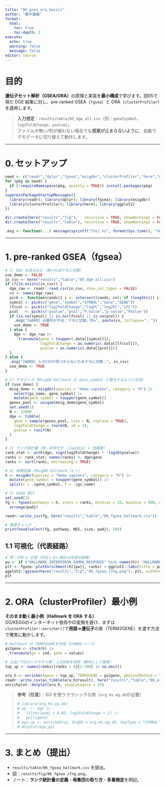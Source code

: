 ```yaml
---
title: "06_gsea_ora_basics"
author: "集中講義"
format:
  html:
    toc: true
    toc-depth: 3
execute:
  echo: true
  warning: false
  message: false
editor: source
---
```


# 目的
**遺伝子セット解析（GSEA/ORA）**の原理と実装を**最小構成**で学びます。回05で得た DGE 結果に対し、pre-ranked GSEA（`fgsea`）と ORA（`clusterProfiler`）を適用します。

> **入力想定**：`results/table/05_dge_all.csv`（列：`gene`/`symbol`、`log2FoldChange`、`pvalue`）。  
> ファイルが無い/列が揃わない場合でも**授業が止まらないように**、自動でデモデータに切り替えて動作します。

---

# 0. セットアップ

```r
need <- c("readr","dplyr","fgsea","msigdbr","clusterProfiler","here","ggplot2")
for (pkg in need) {
  if (!requireNamespace(pkg, quietly = TRUE)) install.packages(pkg)
}
suppressPackageStartupMessages({
  library(readr); library(dplyr); library(fgsea); library(msigdbr)
  library(clusterProfiler); library(here); library(ggplot2)
})

dir.create(here("results","fig"),   recursive = TRUE, showWarnings = FALSE)
dir.create(here("results","table"), recursive = TRUE, showWarnings = FALSE)

.msg <- function(...) message(sprintf("[%s] %s", format(Sys.time(), "%H:%M:%S"), paste0(...)))
```

---

# 1. pre-ranked GSEA（fgsea）

```r
# 1) DGE を読み込む（無ければデモに切替）
use_demo <- FALSE
in_csv <- here("results","table","05_dge_all.csv")
if (file.exists(in_csv)) {
  dge_raw <- readr::read_csv(in_csv, show_col_types = FALSE)
  cn <- names(dge_raw)
  pick <- function(cands){ i <- intersect(cands, cn); if (length(i)) i[1] else NA_character_ }
  symcol <- pick(c("gene","symbol","SYMBOL","Gene","GENE"))
  lfccol <- pick(c("log2FoldChange","logFC","log2FC","LFC"))
  pcol   <- pick(c("pvalue","pval","P.Value","p_value","PValue"))
  if (is.na(symcol) || is.na(lfccol) || is.na(pcol)) {
    .msg("[WARN] 必要列が不足：デモに切替。列=", paste(cn, collapse=", "))
    use_demo <- TRUE
  } else {
    dge <- dge_raw |>
      transmute(gene = toupper(.data[[symcol]]),
                log2FoldChange = as.numeric(.data[[lfccol]]),
                pvalue = as.numeric(.data[[pcol]]))
  }
} else {
  .msg("[WARN] 入力CSVが見つからないためデモに切替：", in_csv)
  use_demo <- TRUE
}

# 2) デモデータ（MSigDB Hallmark の gene_symbol と整合するように生成）
if (use_demo) {
  msig_demo <- msigdbr(species = "Homo sapiens", category = "H") |>
    select(gs_name, gene_symbol) |>
    mutate(gene_symbol = toupper(gene_symbol))
  genes_pool <- unique(msig_demo$gene_symbol)
  set.seed(1)
  N <- 12000
  dge <- tibble(
    gene = sample(genes_pool, size = N, replace = TRUE),
    log2FoldChange = rnorm(N, sd = 1),
    pvalue = runif(N)
  )
}

# 3) ランク統計量（例：符号付き -log10(p) × 効果量）
rank_stat <- with(dge, sign(log2FoldChange) * -log10(pvalue))
ranks <- rank_stat; names(ranks) <- dge$gene
ranks <- sort(ranks, decreasing = TRUE)

# 4) 経路定義：MSigDB Hallmark（ヒト）
h <- msigdbr(species = "Homo sapiens", category = "H") |>
  mutate(gene_symbol = toupper(gene_symbol)) |>
  split(x = .$gene_symbol, f = .$gs_name)

# 5) GSEA 実行
set.seed(1)
fg <- fgsea(pathways = h, stats = ranks, minSize = 15, maxSize = 500, nperm = 1000) |>
  arrange(padj)

readr::write_csv(fg, here("results","table","06_fgsea_hallmark.csv"))

# 簡易チェック
print(head(select(fg, pathway, NES, size, padj), 10))
```

## 1.1 可視化（代表経路）

```r
# 例：IFN-γ 応答（存在しない場合は先頭の経路）
pw <- if ("HALLMARK_INTERFERON_GAMMA_RESPONSE" %in% names(h)) "HALLMARK_INTERFERON_GAMMA_RESPONSE" else names(h)[1]
plt <- fgsea::plotEnrichment(h[[pw]], ranks) + ggplot2::labs(title = pw)
ggplot2::ggsave(here("results","fig","06_fgsea_ifng.png"), plt, width=6, height=4)
plt
```

---

# 2. ORA（clusterProfiler）最小例

**そのまま動く最小例（Hallmark を ORA する）**  
GO/KEGGのインターネット依存やID変換を避け、まずは`clusterProfiler::enricher()`で**用語→遺伝子**の表（TERM2GENE）を渡す方法で確実に動かします。

```r
# Hallmark の TERM2GENEを作成（SYMBOLベース）
gs2gene <- stack(h) |>
  transmute(gs = ind, gene = values)

# 上位/下位のシグネチャ例：上位300を採用（教材として簡単）
top_up <- names(ranks)[ranks > 0][1:300] |> na.omit()

ora_h <- enricher(gene = top_up, TERM2GENE = gs2gene, pAdjustMethod = "BH")
readr::write_csv(as_tibble(ora_h@result), here("results","table","06_ora_hallmark.csv"))
enrichplot::dotplot(ora_h, showCategory = 15)
```

> **参考（任意）**：GO を使うクラシックな例（`org.Hs.eg.db`が必要）  
> ```r
> # library(org.Hs.eg.db)
> # up  <- dge |>
> #   filter(padj < 0.05, log2FoldChange > 1) |>
> #   pull(gene)
> # ego_up <- enrichGO(up, OrgDb = org.Hs.eg.db, keyType = "SYMBOL", ont = "BP", readable = TRUE)
> # dotplot(ego_up)
> ```

---

# 3. まとめ（提出）

- `results/table/06_fgsea_hallmark.csv` を提出。  
- 図：`results/fig/06_fgsea_ifng.png`。  
- ノート：**ランク統計量の定義**・**母集団の取り方**・**多重検定**を明記。

